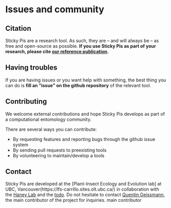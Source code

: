 # Issues and community {#community -}

## Citation{-}

Sticky Pis are a research tool. As such, they are -- and will always be -- as free and open-source as possible. 
**If you use Sticky Pis as part of your research, please cite [our reference publication](`r PUBLICATION_URL`).**

## Having troubles{-}

If you are having issues or you want help with something, the best thing you can do is **fill an "issue" on the github repository** of the relevant tool.

## Contributing {-}

We welcome external contributions and hope Sticky Pis develops as part of a computational entomology community.

There are several ways you can contribute:

* By requesting features and reporting bugs through the github issue system
* By sending pull requests to preexisting tools
* By volunteering to maintain/develop a tools

## Contact {-}

Sticky Pis are developed at the [Plant-Insect Ecology and Evolution lab] at UBC, Vancouver(https://lfs-carrillo.sites.olt.ubc.ca/) in collaboration with the [Haney Lab](https://haneylab.msl.ubc.ca/) and the [todo](todo). Do not hesitate to contact [Quentin Geissmann](qgeissmann@gmail.com), the main contributor of the project for inquiries.
main contributor 
